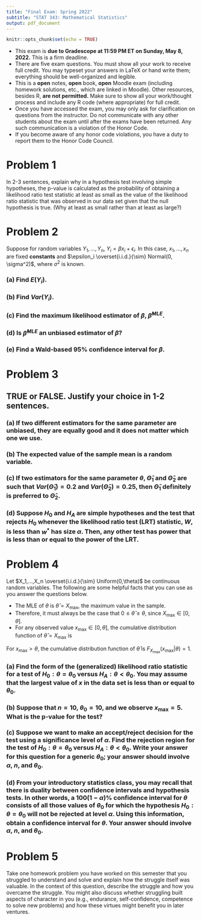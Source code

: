 ---
title: "Final Exam: Spring 2022"
subtitle: "STAT 343: Mathematical Statistics"
output: pdf_document
---

```{r setup, include=FALSE}
knitr::opts_chunk$set(echo = TRUE)
```

- This exam is **due to Gradescope at 11:59 PM ET on Sunday, May 8, 2022.** This is a firm deadline. 
- There are five exam questions. You must show all your work to receive full credit. You may typeset your answers in LaTeX or hand write them; everything should be well-organized and legible.
- This is a **open** notes, **open** book, **open** Moodle exam (including homework solutions, etc., which are linked in Moodle). Other resources, besides R, **are not permitted.** Make sure to show all your work/thought process and include any R code (where appropriate) for full credit.
- Once you have accessed the exam, you may only ask for clarification on questions from the instructor. Do not communicate with any other students about the exam until after the exams have been returned. Any such communication is a violation of the Honor Code.
- If you become aware of any honor code violations, you have a duty to report them to the Honor Code Council.

\newpage

# Problem 1

In 2-3 sentences, explain why in a hypothesis test involving simple hypotheses, the p-value is calculated as the probability of obtaining a likelihood ratio test statistic at least as small as the value of the likelihood ratio statistic that was observed in our data set given that the null hypothesis is true. (Why at least as small rather than at least as large?)

\newpage

# Problem 2

Suppose for random variables $Y_1,...,Y_n$, $Y_i=\beta x_i+\epsilon_i$. In this case, $x_1,...,x_n$ are fixed **constants** and $\epsilon_i \overset{i.i.d.}{\sim} Normal(0, \sigma^2)$, where $\sigma^2$ is known. 

### (a) Find $E(Y_i)$.

### (b) Find $Var(Y_i)$.

### (c) Find the maximum likelihood estimator of $\beta$, $\hat{\beta}^{MLE}$. 

### (d) Is $\hat{\beta}^{MLE}$ an unbiased estimator of $\beta$?

### (e) Find a Wald-based 95\% confidence interval for $\beta$.


\newpage

# Problem 3

## TRUE or FALSE. Justify your choice in 1-2 sentences.

### (a) If two different estimators for the same parameter are unbiased, they are equally good and it does not matter which one we use.

### (b) The expected value of the sample mean is a random variable.

### (c) If two estimators for the same parameter $\theta$, $\hat{\Theta}_1$ and $\hat{\Theta}_2$ are such that $Var(\hat{\Theta}_1)=0.2$ and $Var(\hat{\Theta}_2)=0.25$, then $\hat{\Theta}_1$ definitely is preferred to $\hat{\Theta}_2$.

### (d) Suppose $H_0$ and $H_A$ are simple hypotheses and the test that rejects $H_0$ whenever the likelihood ratio test (LRT) statistic, $W$, is less than $w^*$ has size $\alpha$. Then, any other test has power that is less than or equal to the power of the LRT.

\newpage

# Problem 4

Let $X_1,...,X_n \overset{i.i.d.}{\sim} Uniform(0,\theta)$ be continuous random variables. The following are some helpful facts that you can use as you answer the questions below.

- The MLE of $\theta$ is $\hat{\theta}=X_{\text{max}}$, the maximum value in the sample.
- Therefore, it must always be the case that $0 \leq \hat{\theta}\leq \theta$, since $X_{\text{max}}\in [0,\theta]$.
- For any observed value $x_{\text{max}}\in [0,\theta]$, the cumulative distribution function of $\hat{\theta}=X_{\text{max}}$ is

\begin{align*}
F_{X_{\text{max}}}(x_{\text{max}}|\theta)&=P(X_{\text{max}}\leq x_{\text{max}}|\theta)\\
&=P(\text{all }X_{i}\leq x_{\text{max}}|\theta)\\
&=\prod_{i=1}^nP(X_{i}\leq x_{\text{max}}|\theta)\\
&=\prod_{i=1}^n\frac{x_{\text{max}}}{\theta}\\
&=\left(\frac{x_{\text{max}}}{\theta} \right)^n
\end{align*}

For $x_{\text{max}} > \theta$, the cumulative distribution function of $\hat{\theta}$ is $F_{X_{\text{max}}}(x_{\text{max}}|\theta)=1$.

### (a) Find the form of the (generalized) likelihood ratio statistic for a test of $H_0:\theta=\theta_0$ versus $H_A: \theta < \theta_0$. You may assume that the largest value of $x$ in the data set is less than or equal to $\theta_0$.

### (b) Suppose that $n=10$, $\theta_0=10$, and we observe $x_{\text{max}}=5$. What is the p-value for the test? 

### (c) Suppose we want to make an accept/reject decision for the test using a significance level of $\alpha$. Find the rejection region for the test of $H_0:\theta=\theta_0$ versus $H_A: \theta < \theta_0$. Write your answer for this question for a generic $\theta_0$; your answer should involve $\alpha$, $n$, and $\theta_0$.

### (d) From your introductory statistics class, you may recall that there is duality between confidence intervals and hypothesis tests. In other words, a $100(1-\alpha)\%$ confidence interval for $\theta$ consists of all those values of $\theta_0$ for which the hypothesis $H_0:\theta=\theta_0$ will not be rejected at level $\alpha$. Using this information, obtain a confidence interval for $\theta$. Your answer should involve $\alpha$, $n$, and $\theta_0$.

\newpage

# Problem 5

Take one homework problem you have worked on this semester that you struggled to understand and solve and explain how the struggle itself was valuable. In the context of this question, describe the struggle and how you overcame the struggle. You might also discuss whether struggling built aspects of character in you (e.g., endurance, self-confidence, competence to solve new problems) and how these virtues might benefit you in later ventures. 
